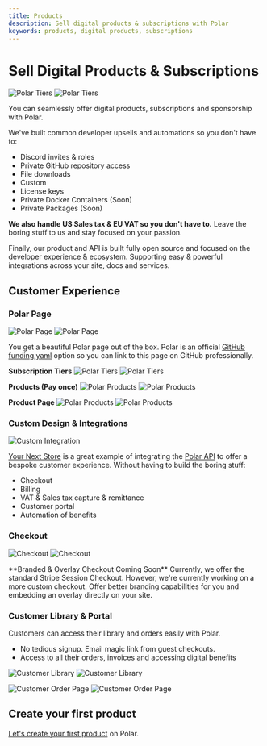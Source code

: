 ```yaml
---
title: Products
description: Sell digital products & subscriptions with Polar
keywords: products, digital products, subscriptions
---
```



# Sell Digital Products & Subscriptions

![Polar Tiers](./tiers.light.png)
![Polar Tiers](./tiers.dark.png)

You can seamlessly offer digital products, subscriptions and sponsorship with
Polar.

We've built common developer upsells and automations so you don't have to:

- Discord invites & roles
- Private GitHub repository access
- File downloads
- Custom
- License keys
- Private Docker Containers (Soon)
- Private Packages (Soon)

**We also handle US Sales tax & EU VAT so you don't have to.** Leave the boring stuff
to us and stay focused on your passion.

Finally, our product and API is built fully open source and focused on the
developer experience & ecosystem. Supporting easy & powerful integrations across
your site, docs and services.

## Customer Experience

### Polar Page

![Polar Page](./polar-page.light.png)
![Polar Page](./polar-page.dark.png)

You get a beautiful Polar page out of the box. Polar is an official [GitHub
funding.yaml](/docs/github/funding-yaml) option so you can link to this page on
GitHub professionally.

**Subscription Tiers**
![Polar Tiers](./tiers.light.png)
![Polar Tiers](./tiers.dark.png)

**Products (Pay once)**
![Polar Products](./products.light.png)
![Polar Products](./products.dark.png)

**Product Page**
![Polar Products](./product-page.light.png)
![Polar Products](./product-page.dark.png)

### Custom Design & Integrations

![Custom Integration](./custom.png)

[Your Next Store](https://yournextstore.com) is a great example of integrating
the [Polar API](/docs/api) to offer a bespoke customer experience. Without
having to build the boring stuff:

- Checkout
- Billing
- VAT & Sales tax capture & remittance
- Customer portal
- Automation of benefits

### Checkout

![Checkout](./checkout.png)
![Checkout](./thanks.png)

<Callout type="NOTE">
  **Branded & Overlay Checkout Coming Soon** Currently, we offer the standard
  Stripe Session Checkout. However, we're currently working on a more custom
  checkout. Offer better branding capabilities for you and embedding an overlay
  directly on your site.
</Callout>

### Customer Library & Portal

Customers can access their library and orders easily with Polar.

- No tedious signup. Email magic link from guest checkouts.
- Access to all their orders, invoices and accessing digital benefits

![Customer Library](./customer-page.light.png)
![Customer Library](./customer-page.dark.png)

![Customer Order Page](./order.light.png)
![Customer Order Page](./order.dark.png)

## Create your first product

[Let's create your first product](/docs/products/create) on Polar.
